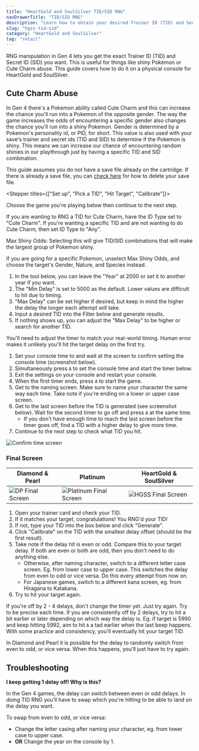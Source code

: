 ```yaml
---
title: "HeartGold and SoulSilver TID/SID RNG"
navDrawerTitle: "TID/SID RNG"
description: "Learn how to obtain your desired Trainer ID (TID) and Secret ID (SID) combo on Retail in HeartGold and SoulSilver."
slug: "hgss-tid-sid"
category: "HeartGold and SoulSilver"
tag: "retail"
---
```


RNG manipulation in Gen 4 lets you get the exact Trainer ID (TID) and Secret ID (SID) you want. This is useful for things like shiny Pokémon or Cute Charm abuse. This guide covers how to do it on a physical console for HeartGold and SoulSilver.

## Cute Charm Abuse

In Gen 4 there's a Pokemon ability called Cute Charm and this can increase the chance you'll run into a Pokemon of the opposite gender.
The way the game increases the odds of encountering a specific gender also changes the chance you'll run into a shiny Pokemon.
Gender is determined by a Pokemon's personality id, or PID, for short. This value is also used with your save's trainer and secret ids (TID and SID) to determine if the Pokemon is shiny.
This means we can increase our chance of encountering random shinies in our playthrough just by having a specific TID and SID combination.

This guide assumes you do not have a save file already on the cartridge. If there is already a save file, you can [check here](/delete-save) for how to delete your save file.

<Stepper titles={["Set up", "Pick a TID", "Hit Target", "Calibrate"]}>

<Step step={0}>

Choose the game you're playing below then continue to the next step.

<Gen4IdSetup />

</Step>

<Step step={1}>

If you are wanting to RNG a TID for Cute Charm, have the ID Type set to "Cute Charm". If you're wanting a specific TID and are not wanting to do Cute Charm, then set ID Type to "Any".

Max Shiny Odds: Selecting this will give TID/SID combinations that will make the largest group of Pokemon shiny.

If you are going for a specific Pokemon, unselect Max Shiny Odds, and choose the target's Gender, Nature, and Species instead.

1. In the tool below, you can leave the "Year" at 2000 or set it to another year if you want.
2. The "Min Delay" is set to 5000 as the default. Lower values are difficult to hit due to timing.
3. "Max Delay" can be set higher if desired, but keep in mind the higher the delay the longer each attempt will take.
4. Input a desired TID into the Filter below and generate results.
5. If nothing shows up, you can adjust the "Max Delay" to be higher or search for another TID.

<Id4Searcher />

</Step>

<Step step={2}>

You'll need to adjust the timer to match your real-world timing. Human error makes it unlikely you'll hit the target delay on the first try.

1. Set your console time to **<Id4ConsoleSetDateString />** and wait at the screen to confirm setting the console time (screenshot below).
2. Simultaneously press `A` to set the console time and start the timer below.
3. Exit the settings on your console and restart your console.
4. When the first timer ends, press `A` to start the game.
5. Get to the naming screen. Make sure to name your character the same way each time. Take note if you're ending on a lower or upper case screen.
6. Get to the last screen before the TID is generated (see screenshot below). Wait for the second timer to go off and press `A` at the same time.
   - If you don't have enough time to reach the last screen before the timer goes off, find a TID with a higher delay to give more time.
7. Continue to the next step to check what TID you hit.

![Confirm time screen](/images/HeartGold-SoulSilver/SetTimeScreen.jpg)

### Final Screen

| Diamond & Pearl                                                             | Platinum                                                                                | HeartGold & SoulSilver                                                    |
| --------------------------------------------------------------------------- | --------------------------------------------------------------------------------------- | ------------------------------------------------------------------------- |
| ![DP Final Screen](/images/Diamond-Pearl-Platinum/TID/DPTIDFinalScreen.png) | ![Platinum Final Screen](/images/Diamond-Pearl-Platinum/TID/PlatinumTIDFinalScreen.png) | ![HGSS Final Screen](/images/HeartGold-SoulSilver/HGSSTIDFinalScreen.png) |

<Id4Timer />

</Step>

<Step step={3}>

1. Open your trainer card and check your TID.
2. If it matches your target, congratulations! You RNG'd your TID!
3. If not, type your TID into the box below and click "Generate".
4. Click "Calibrate" on the TID with the smallest delay offset (should be the first result).
5. Take note if the delay hit is even or odd. Compare this to your target delay. If both are even or both are odd, then you don't need to do anything else.
   - Otherwise, after naming character, switch to a different letter case screen. Eg. from lower case to upper case. This switches the delay from even to odd or vice versa. Do this every attempt from now on.
   - For Japanese games, switch to a different kana screen, eg. from Hiragana to Katakana.
6. Try to hit your target again.

If you're off by 2 - 4 delays, don't change the timer yet. Just try again. Try to be precise each time.
If you are consistently off by 2 delays, try to hit a bit earlier or later depending on which way the delay is.
Eg. if target is 5990 and keep hitting 5992, aim to hit `A` a tad earlier when the last beep happens.
With some practice and consistency, you'll eventually hit your target TID.

In Diamond and Pearl it is possible for the delay to randomly switch from even to odd, or vice versa. When this happens, you'll just have to try again.

## Troubleshooting

**I keep getting 1 delay off! Why is this?**

In the Gen 4 games, the delay can switch between even or odd delays. In doing TID RNG you'll have to swap which you're hitting to be able to land on the delay you want.

To swap from even to odd, or vice versa:

- Change the letter casing after naming your character, eg. from lower case to upper case.
- **OR** Change the year on the console by 1.

<CalibrateId4 />

</Step>

</Stepper>

